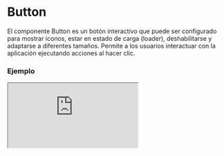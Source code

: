 # Button

El componente Button es un botón interactivo que puede ser configurado para mostrar íconos, estar en estado de carga (loader), deshabilitarse y adaptarse a diferentes tamaños. Permite a los usuarios interactuar con la aplicación ejecutando acciones al hacer clic.


### Ejemplo

<Iframe
  minHeightIframe="30dvh"
  src="https://fenextjs-component-storybook.vercel.app/iframe.html?args=&id=component-button--index&viewMode=story"
/>

### Importacion

Para importar el componente Button, se puede hacer desde fenextjs

```tsx copy
import { Button } from "fenextjs";
```

### Parametros

| Parametro       | Tipo                                                               | Requerido | Default   | Descripcion                                                                                                         |
| --------------- | ------------------------------------------------------------------ | --------- | --------- | ------------------------------------------------------------------------------------------------------------------- |
| loader          | boolean                                                            | no        | false     | Si el botón está en estado de carga, mostrando un indicador de carga (spinner) y deshabilitado para otras acciones. |
| disabled        | boolean                                                            | no        | false     | Si el botón está deshabilitado, impidiendo cualquier interacción.                                                   |
| onClick         | function                                                           | no        |           | Función que se ejecuta cuando se hace clic en el botón (solo si no está deshabilitado o en estado de carga).        |
| onClickDisabled | function                                                           | no        |           | Función que se ejecuta cuando se hace clic en el botón estando deshabilitado.                                       |
| icon            | ReactNode                                                          | no        | undefined | El ícono que se mostrará dentro del botón.                                                                          |
| isBtn           | boolean                                                            | no        | true      | Si se renderiza el componente como un botón (`<button>`) o como un `<div>`.                                         |
| size            | "extra-small" \| "small" \| "normal" \| "strong" \| "extra-strong" | no        | "normal"  | El tamaño del botón.                                                                                                |
| full            | boolean                                                            | no        | false     | Si el botón debe ocupar todo el ancho disponible.                                                                   |
| className       | string                                                             | no        | ""        | Clase personalizada para el componente Button.                                                                      |
| classNameLoader | string                                                             | no        | ""        | Clase personalizada para el componente Loader dentro del botón cuando está en estado de carga.                      |

### Storybook

Para ver el storybook del componente lo puede hacer con este [link](https://fenextjs-component-storybook.vercel.app/?path=/story/component-button--index)

### Usos

- Botón básico

```tsx copy
<Button>Click me</Button>
```

- Botón con ícono

```tsx copy
<Button icon={<img src="/icon.svg" alt="Icon" />}>Click me</Button>
```

- Botón en estado de carga

```tsx copy
<Button loader={true}>Loading...</Button>
```

- Botón deshabilitado

```tsx copy
<Button disabled={true}>Disabled</Button>
```

- Botón con tamaño personalizado

```tsx copy
<Button size="strong">Strong Button</Button>
```

- Botón con ancho completo

```tsx copy
<Button full={true}>Full Width Button</Button>
```
